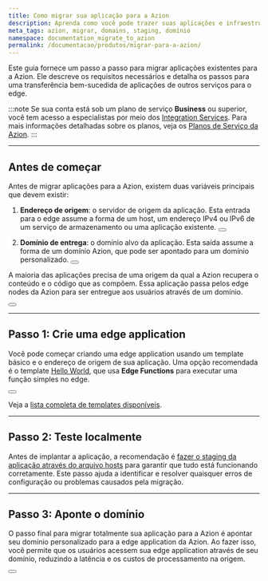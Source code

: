 ```yaml
---
title: Como migrar sua aplicação para a Azion
description: Aprenda como você pode trazer suas aplicações e infraestrutura para a Azion.
meta_tags: azion, migrar, domains, staging, domínio
namespace: documentation_migrate_to_azion
permalink: /documentacao/produtos/migrar-para-a-azion/
---
```


Este guia fornece um passo a passo para migrar aplicações existentes para a Azion. Ele descreve os requisitos necessários e detalha os passos para uma transferência bem-sucedida de aplicações de outros serviços para o edge.

:::note
Se sua conta está sob um plano de serviço **Business** ou superior, você tem acesso a especialistas por meio dos [Integration Services](/pt-br/documentacao/servicos/solutions-lab/integration-services/). Para mais informações detalhadas sobre os planos, veja os [Planos de Serviço da Azion](https://www.azion.com/pt-br/precos/#planos).
:::

---

## Antes de começar

Antes de migrar aplicações para a Azion, existem duas variáveis principais que devem existir:

1. **Endereço de origem**: o servidor de origem da aplicação. Esta entrada para o edge assume a forma de um host, um endereço IPv4 ou IPv6 de um serviço de armazenamento ou uma aplicação existente.
  <Button href="/pt-br/documentacao/produtos/edge-application/origins/" text="Ir para referência de Origins" variant="secondary" target="_blank"></Button>

2. **Domínio de entrega**: o domínio alvo da aplicação. Esta saída assume a forma de um domínio Azion, que pode ser apontado para um domínio personalizado. 
  <Button href="/pt-br/documentacao/produtos/edge-application/domains/" text="Ir para referência de Domains" variant="secondary" target="_blank"></Button>

A maioria das aplicações precisa de uma origem da qual a Azion recupera o conteúdo e o código que as compõem. Essa aplicação passa pelos edge nodes da Azion para ser entregue aos usuários através de um domínio.

<Button href="/pt-br/documentacao/produtos/guias/build/visao-geral/" text="Ir para a visão geral da edge application" variant="secondary" target="_blank"></Button>

---

## Passo 1: Crie uma edge application

Você pode começar criando uma edge application usando um template básico e o endereço de origem de sua aplicação. Uma opção recomendada é o template [Hello World](/pt-br/documentacao/produtos/guides/hello-world-template/), que usa **Edge Functions** para executar uma função simples no edge.

<Button href="/pt-br/documentacao/produtos/marketplace/visao-geral-templates-e-integracoes/" text="Ir para referência de Templates" variant="secondary" target="_blank"></Button>

Veja a [lista completa de templates disponíveis](/pt-br/documentacao/produtos/guias/#azion-templates).

---

## Passo 2: Teste localmente

Antes de implantar a aplicação, a recomendação é [fazer o staging da aplicação através do arquivo hosts](/pt-br/documentacao/produtos/guias/testar-edge-application-atraves-do-arquivo-hosts/) para garantir que tudo está funcionando corretamente. Este passo ajuda a identificar e resolver quaisquer erros de configuração ou problemas causados pela migração.

---

## Passo 3: Aponte o domínio

O passo final para migrar totalmente sua aplicação para a Azion é apontar seu domínio personalizado para a edge application da Azion. Ao fazer isso, você permite que os usuários acessem sua edge application através de seu domínio, reduzindo a latência e os custos de processamento na origem.

<Button href="/pt-br/documentacao/produtos/guias/apontar-dominio-para-a-azion/" text="Como apontar um domínio para a Azion"></Button>
